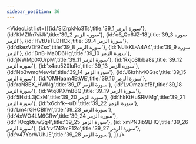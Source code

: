 ```yaml
---
sidebar_position: 36
---
```


<VideoList list={[{id:'SlZrpkNo3Ts',title:'39_1 سورة الزمر'},
{id:'KMZIfn7siJk',title:'39_2 سورة الزمر'},
{id:'o6_Qc6JZ-18',title:'39_3 سورة الزمر'},
{id:'HVtUsTLDHCk',title:'39_4 سورة الزمر'},
{id:'dkezVDf9Zsc',title:'39_8 سورة الزمر'},
{id:'NJlkKL-A4A4',title:'39_9 سورة الزمر'},
{id:'DnB-Ma0D6Hg',title:'39_10 سورة الزمر'},
{id:'jNWMp0XUrpM',title:'39_11 سورة الزمر'},
{id:'RxjoSIbba8s',title:'39_12 سورة الزمر'},
{id:'x4au520luRc',title:'39_13 سورة الزمر'},
{id:'Nb3wmqMev4s',title:'39_14 سورة الزمر'},
{id:'J6krhh4OGsc',title:'39_15 سورة الزمر'},
{id:'OMHaam4EtWE',title:'39_16 سورة الزمر'},
{id:'raN8EX_HWNg',title:'39_17 سورة الزمر'},
{id:'LvOmzalcfBI',title:'39_18 سورة الزمر'},
{id:'Atq8PXfnB8Q',title:'39_19 سورة الزمر'},
{id:'5HsitL3jCxM',title:'39_20 سورة الزمر'},
{id:'hkKtHuSRMMg',title:'39_21 سورة الزمر'},
{id:'x6chfk--uDI',title:'39_22 سورة الزمر'},
{id:'Lm4rGHCBlfM',title:'39_23 سورة الزمر'},
{id:'4xWO4LM6CRw',title:'39_24 سورة الزمر'},
{id:'TOxgktuwSg4',title:'39_25 سورة الزمر'},
{id:'xmPN3ib9LHQ',title:'39_26 سورة الزمر'},
{id:'rvf742mF12o',title:'39_27 سورة الزمر'},
{id:'v47YorWUhJE',title:'39_28 سورة الزمر'},
]}
/>
